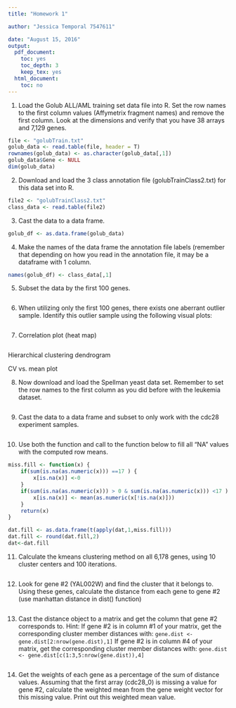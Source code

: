 ```yaml
---
title: "Homework 1"

author: "Jessica Temporal 7547611"

date: "August 15, 2016"
output:
  pdf_document:
    toc: yes
    toc_depth: 3
    keep_tex: yes
  html_document:
    toc: no
---
```

\newpage

1) Load the Golub ALL/AML training set data file into R. Set the row names to
the first column values (Affymetrix fragment names) and remove the first column.
Look at the dimensions and verify that you have 38 arrays and 7,129 genes.
```r
file <- "golubTrain.txt"
golub_data <- read.table(file, header = T)
rownames(golub_data) <- as.character(golub_data[,1])
golub_data$Gene <- NULL
dim(golub_data)
```

2) Download and load the 3 class annotation file (golubTrainClass2.txt) for this
data set into R.
```r
file2 <- "golubTrainClass2.txt"
class_data <- read.table(file2)
```

3) Cast the data to a data frame.
```r
golub_df <- as.data.frame(golub_data)
```

4) Make the names of the data frame the annotation file labels (remember that
depending on how you read in the annotation file, it may be a dataframe with 1
column.
```r
names(golub_df) <- class_data[,1]
```

5) Subset the data by the first 100 genes.
```r

```

6) When utilizing only the first 100 genes, there exists one aberrant outlier
sample.  Identify this outlier sample using the following visual plots:
```r

```

7) Correlation plot (heat map)
```r

```

Hierarchical clustering dendrogram

CV vs. mean plot


8) Now download and load the Spellman yeast data set.  Remember to set the row
names to the first column as you did before with the leukemia dataset.
```r

```

9) Cast the data to a data frame and subset to only work with the cdc28
experiment samples.
```r

```

10) Use both the function and call to the function below to fill all “NA” values
with the computed row means.
```r
miss.fill <- function(x) {
	if(sum(is.na(as.numeric(x))) ==17 ) {
		x[is.na(x)] <-0
	}
	if(sum(is.na(as.numeric(x))) > 0 & sum(is.na(as.numeric(x))) <17 ) {
        x[is.na(x)] <- mean(as.numeric(x[!is.na(x)]))
	}
	return(x)
}

dat.fill <- as.data.frame(t(apply(dat,1,miss.fill)))
dat.fill <- round(dat.fill,2)
dat<-dat.fill
```

11) Calculate the kmeans clustering method on all 6,178 genes, using 10 cluster
centers and 100 iterations.
```r

```

12) Look for gene #2 (YAL002W) and find the cluster that it belongs to.  Using
these genes, calculate the distance from each gene to gene #2 (use manhattan
distance in dist() function)
```r

```

13) Cast the distance object to a matrix and get the column that gene #2
corresponds to.  Hint: If gene #2 is in column #1 of your matrix, get the
corresponding cluster member distances with:
 `gene.dist <- gene.dist[2:nrow(gene.dist),1] `
If gene #2 is in column #4 of your matrix, get the corresponding cluster member
distances with:
 `gene.dist <- gene.dist[c(1:3,5:nrow(gene.dist)),4]`
```r

```

14) Get the weights of each gene as a percentage of the sum of distance values.
Assuming that the first array (cdc28_0) is missing a value for gene #2,
calculate the weighted mean from the gene weight vector for this missing value.
Print out this weighted mean value.
```r

```
